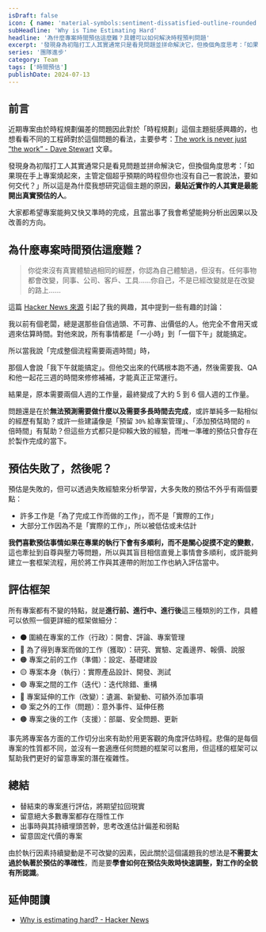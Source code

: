 ```yaml
---
isDraft: false
icon: { name: 'material-symbols:sentiment-dissatisfied-outline-rounded', title: '不高興表情符號' }
subHeadline: 'Why is Time Estimating Hard'
headline: '為什麼專案時間預估這麼難？具體可以如何解決時程預判問題'
excerpt: '發現身為初階打工人其實通常只是看見問題並拼命解決它，但換個角度思考：「如果現在手上專案燒起來，主管定個超乎預期的時程但你也沒有自己一套說法，要如何交代？」，最貼近實作的人其實是最能開出真實預估的人。參考：The work is never just “the work” - Dave Stewart 文章。'
series: '團隊進步'
category: Team
tags: ['時間預估']
publishDate: 2024-07-13
---
```


## 前言

近期專案由於時程規劃偏差的問題因此對於「時程規劃」這個主題挺感興趣的，也想看看不同的工程師對於這個問題的看法，主要參考：[The work is never just “the work” - Dave Stewart](https://davestewart.co.uk/blog/the-work-is-never-just-the-work/) 文章。

發現身為初階打工人其實通常只是看見問題並拼命解決它，但換個角度思考：「如果現在手上專案燒起來，主管定個超乎預期的時程但你也沒有自己一套說法，要如何交代？」所以這是為什麼我想研究這個主題的原因，**最貼近實作的人其實是最能開出真實預估的人**。

大家都希望專案能夠又快又準時的完成，且當出事了我會希望能夠分析出因果以及改善的方向。

## 為什麼專案時間預估這麼難？

> 你從來沒有真實體驗過相同的經歷，你認為自己體驗過，但沒有。任何事物都會改變，同事、公司、客戶、工具……你自己，不是已經改變就是在改變的路上……

這篇 [Hacker News 來源](https://news.ycombinator.com/item?id=36160200) 引起了我的興趣，其中提到一些有趣的討論：

我以前有個老闆，總是選那些自信過頭、不可靠、出價低的人。他完全不會用天或週來估算時間。對他來說，所有事情都是「一小時」到「一個下午」就能搞定。

所以當我說「完成整個流程需要兩週時間」時，

那個人會說「我下午就能搞定」。但他交出來的代碼根本跑不通，然後需要我、QA 和他一起花三週的時間來修修補補，才能真正正常運行。

結果是，原本需要兩個人週的工作量，最終變成了大約 5 到 6 個人週的工作量。

問題還是在於**無法預測需要做什麼以及需要多長時間去完成**，或許單純多一點相似的經歷有幫助？或許一些建議像是「預留 `30%` 給專案管理」、「添加預估時間的 `n` 倍時間」有幫助？但這些方式都只是仰賴大致的經驗，而唯一準確的預估只會存在於製作完成的當下。

## 預估失敗了，然後呢？

預估是失敗的，但可以透過失敗經驗來分析學習，大多失敗的預估不外乎有兩個要點：

- 許多工作是「為了完成工作而做的工作」，而不是「實際的工作」
- 大部分工作因為不是「實際的工作」，所以被低估或未估計

**我們喜歡預估事情如果在專業的執行下會有多順利，而不是關心捉摸不定的變數**，這也牽扯到自尊與壓力等問題，所以與其盲目相信直覺上事情會多順利，或許能夠建立一套框架流程，用於將工作與其連帶的附加工作也納入評估當中。

## 評估框架

所有專案都有不變的特點，就是**進行前、進行中、進行後**這三種類別的工作，具體可以依照一個更詳細的框架做細分：

- ⚫ 圍繞在專案的工作（行政）：開會、評論、專案管理
- 🔴 為了得到專案而做的工作（獲取）：研究、實驗、定義邊界、報價、說服
- 🟠 專案之前的工作（準備）：設定、基礎建設
- 🟡 專案本身（執行）：實際產品設計、開發、測試
- 🟢 專案之間的工作（迭代）：迭代除錯、重構
- 🔵 專案延伸的工作（改變）：遺漏、新變動、可額外添加事項
- 🟣 案之外的工作（問題）：意外事件、延伸任務
- 🟤 專案之後的工作（支援）：部屬、安全問題、更新

事先將專案各方面的工作切分出來有助於用更客觀的角度評估時程。悲傷的是每個專案的性質都不同，並沒有一套適應任何問題的框架可以套用，但這樣的框架可以幫助我們更好的留意專案的潛在複雜性。

## 總結

- 替結束的專案進行評估，將期望拉回現實
- 留意絕大多數專案都存在隱性工作
- 出事時與其持續埋頭苦幹，思考改進估計偏差和弱點
- 留意固定代價的專案

由於執行因素持續變動是不可改變的因素，因此關於這個議題我的想法是**不需要太過於執著於預估的準確性**，而是要**學會如何在預估失敗時快速調整，對工作的全貌有所認識**。

## 延伸閱讀

- [Why is estimating hard? - Hacker News](https://news.ycombinator.com/item?id=36160200)
